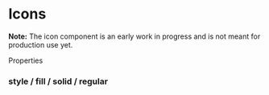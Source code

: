 
<Meta title="Components/Icon" />

# Icons

**Note:** The icon component is an early work in progress and is not meant for production use yet.

Properties 

### style / fill / solid / regular

<Canvas>
  <gds-icon-arrow></gds-icon-arrow> 
  <gds-icon-bell></gds-icon-bell>
</Canvas>
